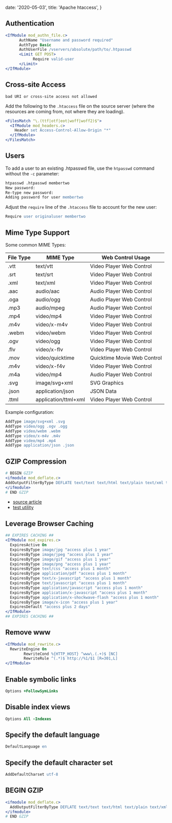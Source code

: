 
  date: '2020-05-03',
  title: 'Apache htaccess',
}

## Authentication

```apache
<IfModule mod_authn_file.c>
      AuthName "Username and password required"
      AuthType Basic
      AuthUserFile /vservers/absolute/path/to/.htpasswd
      <Limit GET POST>
            Require valid-user
      </Limit>
</IfModule>
```

## Cross-site Access

`bad URI or cross-site access not allowed`

Add the following to the `.htaccess` file on the source server (where the resources are coming from, not where they are loading).

```apache
<FilesMatch "\.(ttf|otf|eot|woff|woff2)$">
  <IfModule mod_headers.c>
    Header set Access-Control-Allow-Origin "*"
  </IfModule>
</FilesMatch>
```

## Users

To add a user to an existing .htpasswd file, use the `htpasswd` command without the `-c` parameter:

```apache
htpasswd .htpasswd membertwo
New password:
Re-type new password:
Adding password for user membertwo
```

Adjust the `require` line of the `.htaccess` file to account for the new user:

```apache
Require user originaluser membertwo
```

## Mime Type Support

Some common MIME Types:

| File Type | MIME Type            | Web Control Usage           |
| --------- | -------------------- | --------------------------- |
| .vtt      | text/vtt             | Video Player Web Control    |
| .srt      | text/srt             | Video Player Web Control    |
| .xml      | text/xml             | Video Player Web Control    |
| .aac      | audio/aac            | Audio Player Web Control    |
| .oga      | audio/ogg            | Audio Player Web Control    |
| .mp3      | audio/mpeg           | Audio Player Web Control    |
| .mp4      | video/mp4            | Video Player Web Control    |
| .m4v      | video/x-m4v          | Video Player Web Control    |
| .webm     | video/webm           | Video Player Web Control    |
| .ogv      | video/ogg            | Video Player Web Control    |
| .flv      | video/x-flv          | Video Player Web Control    |
| .mov      | video/quicktime      | Quicktime Movie Web Control |
| .m4v      | video/x-f4v          | Video Player Web Control    |
| .m4a      | video/mp4            | Audio Player Web Control    |
| .svg      | image/svg+xml        | SVG Graphics                |
| .json     | application/json     | JSON Data                   |
| .ttml     | application/ttml+xml | Video Player Web Control    |

Example configuration:

```apache
AddType image/svg+xml .svg
AddType video/ogg .ogv .ogg
AddType video/webm .webm
AddType video/x-m4v .m4v
AddType video/mp4 .mp4
AddType application/json .json
```

## GZIP Compression

```apache
# BEGIN GZIP
<ifmodule mod_deflate.c>
AddOutputFilterByType DEFLATE text/text text/html text/plain text/xml text/css application/x-javascript application/javascript
</ifmodule>
# END GZIP
```

- [source article](https://css-tricks.com/snippets/htaccess/active-gzip-compression/)
- [test utility](http://www.whatsmyip.org/http-compression-test/)

## Leverage Browser Caching

```apache
## EXPIRES CACHING ##
<IfModule mod_expires.c>
  ExpiresActive On
  ExpiresByType image/jpg "access plus 1 year"
  ExpiresByType image/jpeg "access plus 1 year"
  ExpiresByType image/gif "access plus 1 year"
  ExpiresByType image/png "access plus 1 year"
  ExpiresByType text/css "access plus 1 month"
  ExpiresByType application/pdf "access plus 1 month"
  ExpiresByType text/x-javascript "access plus 1 month"
  ExpiresByType text/javascript "access plus 1 month"
  ExpiresByType application/javascript "access plus 1 month"
  ExpiresByType application/x-javascript "access plus 1 month"
  ExpiresByType application/x-shockwave-flash "access plus 1 month"
  ExpiresByType image/x-icon "access plus 1 year"
  ExpiresDefault "access plus 2 days"
</IfModule>
## EXPIRES CACHING ##
```

## Remove www

```apache
<IfModule mod_rewrite.c>
  RewriteEngine On
        RewriteCond %{HTTP_HOST} ^www\.(.+)$ [NC]
        RewriteRule ^(.*)$ http://%1/$1 [R=301,L]
</IfModule>
```

## Enable symbolic links

```apache
Options +FollowSymLinks
```

## Disable index views

```apache
Options All -Indexes
```

## Specify the default language

```apache
DefaultLanguage en
```

## Specify the default character set

```apache
AddDefaultCharset utf-8
```

## BEGIN GZIP

```apache
<ifmodule mod_deflate.c>
  AddOutputFilterByType DEFLATE text/text text/html text/plain text/xml text/css application/x-javascript application/javascript
</ifmodule>
# END GZIP
```

